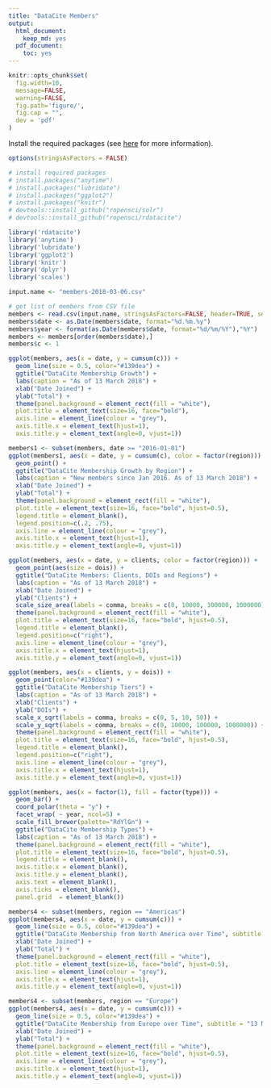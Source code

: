 ```yaml
---
title: "DataCite Members"
output:
  html_document:
    keep_md: yes
  pdf_document:
    toc: yes
---
```


```r
knitr::opts_chunk$set(
  fig.width=10,
  message=FALSE,
  warning=FALSE,
  fig.path='figure/',
  fig.cap = "",
  dev = 'pdf'
)
```

Install the required packages (see [here](https://github.com/ropensci/rdatacite) for more information).

```r
options(stringsAsFactors = FALSE)

# install required packages
# install.packages("anytime")
# install.packages("lubridate")
# install.packages("ggplot2")
# install.packages("knitr")
# devtools::install_github("ropensci/solr")
# devtools::install_github("ropensci/rdatacite")

library('rdatacite')
library('anytime')
library('lubridate')
library('ggplot2')
library('knitr')
library('dplyr')
library('scales')
```


```r
input.name <- "members-2018-03-06.csv"

# get list of members from CSV file
members <- read.csv(input.name, stringsAsFactors=FALSE, header=TRUE, sep=";")
members$date <- as.Date(members$date, format="%d.%m.%y")
members$year <- format(as.Date(members$date, format="%d/%m/%Y"),"%Y")
members <- members[order(members$date),]
members$c <- 1

```

```r
ggplot(members, aes(x = date, y = cumsum(c))) + 
  geom_line(size = 0.5, color="#139dea") +
  ggtitle("DataCite Membership Growth") +
  labs(caption = "As of 13 March 2018") +
  xlab("Date Joined") + 
  ylab("Total") +
  theme(panel.background = element_rect(fill = "white"),
  plot.title = element_text(size=16, face="bold"),
  axis.line = element_line(colour = "grey"),
  axis.title.x = element_text(hjust=1),
  axis.title.y = element_text(angle=0, vjust=1)) 
```

```r
members1 <- subset(members, date >= "2016-01-01") 
ggplot(members1, aes(x = date, y = cumsum(c), color = factor(region))) + 
  geom_point() +
  ggtitle("DataCite Membership Growth by Region") +
  labs(caption = "New members since Jan 2016. As of 13 March 2018") +
  xlab("Date Joined") + 
  ylab("Total") +
  theme(panel.background = element_rect(fill = "white"),
  plot.title = element_text(size=16, face="bold", hjust=0.5),
  legend.title = element_blank(),
  legend.position=c(.2, .75),
  axis.line = element_line(colour = "grey"),
  axis.title.x = element_text(hjust=1),
  axis.title.y = element_text(angle=0, vjust=1)) 
```

```r
ggplot(members, aes(x = date, y = clients, color = factor(region))) + 
  geom_point(aes(size = dois)) +
  ggtitle("DataCite Members: Clients, DOIs and Regions") +
  labs(caption = "As of 13 March 2018") +
  xlab("Date Joined") + 
  ylab("Clients") +
  scale_size_area(labels = comma, breaks = c(0, 10000, 100000, 1000000)) +
  theme(panel.background = element_rect(fill = "white"),
  plot.title = element_text(size=16, face="bold", hjust=0.5),
  legend.title = element_blank(),
  legend.position=c("right"),
  axis.line = element_line(colour = "grey"),
  axis.title.x = element_text(hjust=1),
  axis.title.y = element_text(angle=0, vjust=1)) 
```

```r
ggplot(members, aes(x = clients, y = dois)) + 
  geom_point(color="#139dea") +
  ggtitle("DataCite Membership Tiers") +
  labs(caption = "As of 13 March 2018") +
  xlab("Clients") + 
  ylab("DOIs") +
  scale_x_sqrt(labels = comma, breaks = c(0, 5, 10, 50)) +
  scale_y_sqrt(labels = comma, breaks = c(0, 10000, 100000, 1000000)) +
  theme(panel.background = element_rect(fill = "white"),
  plot.title = element_text(size=16, face="bold", hjust=0.5),
  legend.title = element_blank(),
  legend.position=c("right"),
  axis.line = element_line(colour = "grey"),
  axis.title.x = element_text(hjust=1),
  axis.title.y = element_text(angle=0, vjust=1)) 
```

```r
ggplot(members, aes(x = factor(1), fill = factor(type))) + 
  geom_bar() +
  coord_polar(theta = "y") +
  facet_wrap( ~ year, ncol=5) +
  scale_fill_brewer(palette="RdYlGn") + 
  ggtitle("DataCite Membership Types") +
  labs(caption = "As of 13 March 2018") +
  theme(panel.background = element_rect(fill = "white"),
  plot.title = element_text(size=16, face="bold", hjust=0.5),
  legend.title = element_blank(),
  axis.title.x = element_blank(),
  axis.title.y = element_blank(),
  axis.text = element_blank(),
  axis.ticks = element_blank(),
  panel.grid  = element_blank())
```

```r
members4 <- subset(members, region == "Americas") 
ggplot(members4, aes(x = date, y = cumsum(c))) + 
  geom_line(size = 0.5, color="#139dea") +
  ggtitle("DataCite Membership from North America over Time", subtitle = "13 March 2018") +
  xlab("Date Joined") + 
  ylab("Total") +
  theme(panel.background = element_rect(fill = "white"),
  plot.title = element_text(size=16, face="bold", hjust=0.5),
  axis.line = element_line(colour = "grey"),
  axis.title.x = element_text(hjust=1),
  axis.title.y = element_text(angle=0, vjust=1)) 
```

```r
members4 <- subset(members, region == "Europe") 
ggplot(members4, aes(x = date, y = cumsum(c))) + 
  geom_line(size = 0.5, color="#139dea") +
  ggtitle("DataCite Membership from Europe over Time", subtitle = "13 March 2018") +
  xlab("Date Joined") + 
  ylab("Total") +
  theme(panel.background = element_rect(fill = "white"),
  plot.title = element_text(size=16, face="bold", hjust=0.5),
  axis.line = element_line(colour = "grey"),
  axis.title.x = element_text(hjust=1),
  axis.title.y = element_text(angle=0, vjust=1)) 
```